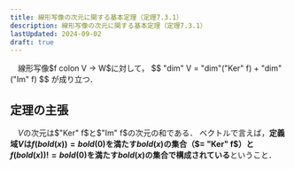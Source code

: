 ```yaml
---
title: 線形写像の次元に関する基本定理（定理7.3.1）
description: 線形写像の次元に関する基本定理（定理7.3.1）
lastUpdated: 2024-09-02
draft: true
---
```


<Card title="定理7.3.1">
　線形写像$f colon V -> W$に対して，
$$
"dim" V = "dim"("Ker" f) + "dim"("Im" f)
$$
が成り立つ．
</Card>

## 定理の主張
　$V$の次元は$"Ker" f$と$"Im" f$の次元の和である．
ベクトルで言えば，**定義域$V$は$f(bold(x)) = bold(0)$を満たす$bold(x)$の集合（$= "Ker" f$）と$f(bold(x)) != bold(0)$を満たす$bold(x)$の集合で構成されている**ということ．
